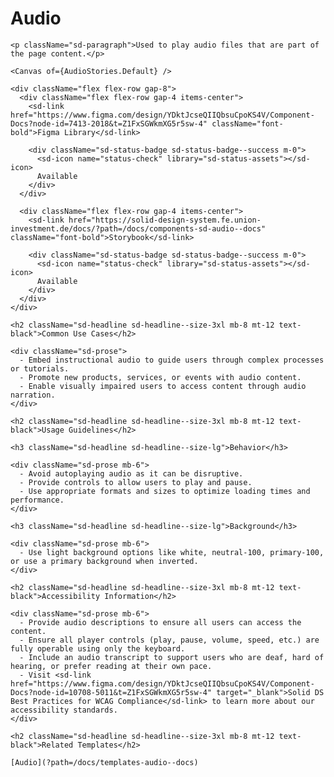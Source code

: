 

<Meta title="Components/sd-audio/Overview" />

  <div className="sb-unstyled">
    <h1 className="sd-headline">Audio</h1>

    <p className="sd-paragraph">Used to play audio files that are part of the page content.</p>

    <Canvas of={AudioStories.Default} />

    <div className="flex flex-row gap-8">
      <div className="flex flex-row gap-4 items-center">
        <sd-link href="https://www.figma.com/design/YDktJcseQIIQbsuCpoKS4V/Component-Docs?node-id=7413-2018&t=Z1FxSGWkmXG5r5sw-4" className="font-bold">Figma Library</sd-link>

        <div className="sd-status-badge sd-status-badge--success m-0">
          <sd-icon name="status-check" library="sd-status-assets"></sd-icon>
          Available
        </div>
      </div>

      <div className="flex flex-row gap-4 items-center">
        <sd-link href="https://solid-design-system.fe.union-investment.de/docs/?path=/docs/components-sd-audio--docs" className="font-bold">Storybook</sd-link>

        <div className="sd-status-badge sd-status-badge--success m-0">
          <sd-icon name="status-check" library="sd-status-assets"></sd-icon>
          Available
        </div>
      </div>
    </div>

    <h2 className="sd-headline sd-headline--size-3xl mb-8 mt-12 text-black">Common Use Cases</h2>

    <div className="sd-prose">
      - Embed instructional audio to guide users through complex processes or tutorials.
      - Promote new products, services, or events with audio content.
      - Enable visually impaired users to access content through audio narration.
    </div>

    <h2 className="sd-headline sd-headline--size-3xl mb-8 mt-12 text-black">Usage Guidelines</h2>

    <h3 className="sd-headline sd-headline--size-lg">Behavior</h3>

    <div className="sd-prose mb-6">
      - Avoid autoplaying audio as it can be disruptive.
      - Provide controls to allow users to play and pause.
      - Use appropriate formats and sizes to optimize loading times and performance.
    </div>

    <h3 className="sd-headline sd-headline--size-lg">Background</h3>

    <div className="sd-prose mb-6">
      - Use light background options like white, neutral-100, primary-100, or use a primary background when inverted.
    </div>

    <h2 className="sd-headline sd-headline--size-3xl mb-8 mt-12 text-black">Accessibility Information</h2>

    <div className="sd-prose mb-6">
      - Provide audio descriptions to ensure all users can access the content.
      - Ensure all player controls (play, pause, volume, speed, etc.) are fully operable using only the keyboard.
      - Include an audio transcript to support users who are deaf, hard of hearing, or prefer reading at their own pace.
      - Visit <sd-link href="https://www.figma.com/design/YDktJcseQIIQbsuCpoKS4V/Component-Docs?node-id=10708-5011&t=Z1FxSGWkmXG5r5sw-4" target="_blank">Solid DS Best Practices for WCAG Compliance</sd-link> to learn more about our accessibility standards.
    </div>

    <h2 className="sd-headline sd-headline--size-3xl mb-8 mt-12 text-black">Related Templates</h2>

    [Audio](?path=/docs/templates-audio--docs)

  </div>
